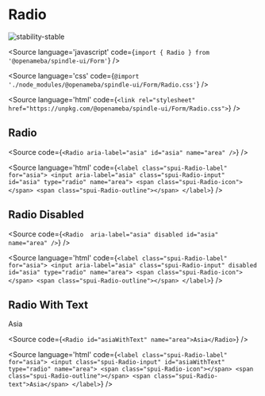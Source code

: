 
# Radio

<Meta title="Form/Radio" component={Radio} />

![stability-stable](https://img.shields.io/badge/stability-stable-green.svg)

<Source
  language='javascript'
  code={`import { Radio } from '@openameba/spindle-ui/Form'`}
/>

<Source
  language='css'
  code={`@import './node_modules/@openameba/spindle-ui/Form/Radio.css'`}
/>

<Source
  language='html'
  code={`<link rel="stylesheet" href="https://unpkg.com/@openameba/spindle-ui/Form/Radio.css">`}
/>

## Radio

<Preview withSource="open">
  <Story name="Radio">
    <Radio aria-label="asia" id="asia" name="area" {...actions('onClick', 'onChange', 'onInput', 'onFocus', 'onBlur')} />
  </Story>
</Preview>

<Source
  code={`
<Radio aria-label="asia" id="asia" name="area" />
  `}
/>

<Source
  language='html'
  code={`
<label class="spui-Radio-label" for="asia">
  <input aria-label="asia" class="spui-Radio-input" id="asia" type="radio" name="area">
  <span class="spui-Radio-icon"></span>
  <span class="spui-Radio-outline"></span>
</label>
  `}
/>

## Radio Disabled

<Preview withSource="open">
  <Story name="Radio Disabled">
    <Radio  aria-label="asia" disabled id="asiaDisabled" name="asia" />
  </Story>
</Preview>

<Source
  code={`
<Radio  aria-label="asia" disabled id="asia" name="area" />
  `}
/>

<Source
  language='html'
  code={`
<label class="spui-Radio-label" for="asia">
  <input aria-label="asia" class="spui-Radio-input" disabled id="asia" type="radio" name="area">
  <span class="spui-Radio-icon"></span>
  <span class="spui-Radio-outline"></span>
</label>
  `}
/>

## Radio With Text

<Preview withSource="open">
  <Story name="Radio With Text">
    <Radio id="asiaWithText" name="area" {...actions('onClick', 'onChange', 'onInput', 'onFocus', 'onBlur')}>Asia</Radio>
  </Story>
</Preview>

<Source
  code={`
<Radio id="asiaWithText" name="area">Asia</Radio>
  `}
/>

<Source
  language='html'
  code={`
<label class="spui-Radio-label" for="asia">
  <input class="spui-Radio-input" id="asiaWithText" type="radio" name="area">
  <span class="spui-Radio-icon"></span>
  <span class="spui-Radio-outline"></span>
  <span class="spui-Radio-text">Asia</span>
</label>
  `}
/>

